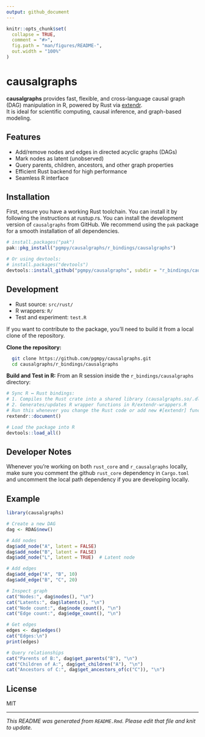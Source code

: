 ```yaml
---
output: github_document
---
```


<!-- README.md is generated from README.Rmd. Please edit that file -->

```r
knitr::opts_chunk$set(
  collapse = TRUE,
  comment = "#>",
  fig.path = "man/figures/README-",
  out.width = "100%"
)
```

# causalgraphs

<!-- badges: start -->
<!-- badges: end -->

**causalgraphs** provides fast, flexible, and cross-language causal graph (DAG) manipulation in R, powered by Rust via [extendr](https://extendr.github.io/).  
It is ideal for scientific computing, causal inference, and graph-based modeling.

## Features

- Add/remove nodes and edges in directed acyclic graphs (DAGs)
- Mark nodes as latent (unobserved)
- Query parents, children, ancestors, and other graph properties
- Efficient Rust backend for high performance
- Seamless R interface

## Installation

First, ensure you have a working Rust toolchain. You can install it by following the instructions at rustup.rs.
You can install the development version of `causalgraphs` from GitHub. We recommend using the `pak` package for a smooth installation of all dependencies.

```r
# install.packages("pak")
pak::pkg_install("pgmpy/causalgraphs/r_bindings/causalgraphs")

# Or using devtools:
# install.packages("devtools")
devtools::install_github("pgmpy/causalgraphs", subdir = "r_bindings/causalgraphs")
```

## Development

- Rust source: `src/rust/`
- R wrappers: `R/`
- Test and experiment: `test.R`

If you want to contribute to the package, you'll need to build it from a local clone of the repository.

**Clone the repository:**
```sh
  git clone https://github.com/pgmpy/causalgraphs.git
  cd causalgraphs/r_bindings/causalgraphs
```

**Build and Test in R:**
From an R session inside the `r_bindings/causalgraphs` directory:
```r
# Sync R ↔ Rust bindings:
# 1. Compiles the Rust crate into a shared library (causalgraphs.so/.dll/.dylib)
# 2. Generates/updates R wrapper functions in R/extendr-wrappers.R
# Run this whenever you change the Rust code or add new #[extendr] functions.
rextendr::document()

# Load the package into R
devtools::load_all()
```

## Developer Notes

Whenever you're working on both `rust_core` and `r_causalgraphs` locally, make sure you comment the github `rust_core` dependency in `Cargo.toml` and uncomment the local path dependency if you are developing locally.

## Example

```r
library(causalgraphs)

# Create a new DAG
dag <- RDAG$new()

# Add nodes
dag$add_node("A", latent = FALSE)
dag$add_node("B", latent = FALSE)
dag$add_node("L", latent = TRUE)  # Latent node

# Add edges
dag$add_edge("A", "B", 10)
dag$add_edge("B", "C", 20)

# Inspect graph
cat("Nodes:", dag$nodes(), "\n")
cat("Latents:", dag$latents(), "\n")
cat("Node count:", dag$node_count(), "\n")
cat("Edge count:", dag$edge_count(), "\n")

# Get edges
edges <- dag$edges()
cat("Edges:\n")
print(edges)

# Query relationships
cat("Parents of B:", dag$get_parents("B"), "\n")
cat("Children of A:", dag$get_children("A"), "\n")
cat("Ancestors of C:", dag$get_ancestors_of(c("C")), "\n")
```

## License

MIT

---

*This README was generated from `README.Rmd`. Please edit that file and knit to update.*